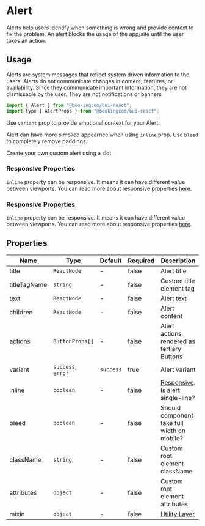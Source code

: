 # Alert

<Featured>
  Alerts help users identify when something is wrong and provide context to fix
  the problem. An alert blocks the usage of the app/site until the user takes an
  action.
</Featured>

<Grid>
  <CrossLink
    title="Alert"
    type="documentation"
    text="Learn more about the Alert design anatomy and best-practices."
    section="Design documentation"
    href="https://design.booking.com/article/bui/components/patterns/alert/"
    target="_blank"
  />
</Grid>

## Usage

Alerts are system messages that reflect system driven information to the users.
Alerts do not communicate changes in content, features, or availability.
Since they communicate important information, they are not dismissable by the user.
They are not notifications or banners

```jsx
import { Alert } from "@bookingcom/bui-react";
import type { AlertProps } from "@bookingcom/bui-react";
```

Use `variant` prop to provide emotional context for your Alert.

<Example name="variants" />

Alert can have more simplied appearnce when using `inline` prop.
Use `bleed` to completely remove paddings.

<Example name="layout" />

Create your own custom alert using a slot.

<Example name="composition" />

### Responsive Properties

`inline` property can be responsive. It means it can have different value between viewports. You can read more about responsive properties [here](?page=Getting%2520started%252FDevelopment%252FComponents&view=documentation#Responsive-development).

<Example name="responsive" />

### Responsive Properties

`inline` property can be responsive. It means it can have different value between viewports. You can read more about responsive properties [here](?page=Getting%2520started%252FDevelopment%252FComponents&view=documentation#Responsive-development).

<Example name="Responsive" />

## Properties

| Name         | Type               | Default   | Required | Description                                                                                                                             |
| ------------ | ------------------ | --------- | -------- | --------------------------------------------------------------------------------------------------------------------------------------- |
| title        | `ReactNode`        | -         | false    | Alert title                                                                                                                             |
| titleTagName | `string`           | -         | false    | Custom title element tag                                                                                                                |
| text         | `ReactNode`        | -         | false    | Alert text                                                                                                                              |
| children     | `ReactNode`        | -         | false    | Alert content                                                                                                                           |
| actions      | `ButtonProps[]`    | -         | false    | Alert actions, rendered as tertiary Buttons                                                                                             |
| variant      | `success`, `error` | `success` | true     | Alert variant                                                                                                                           |
| inline       | `boolean`          | -         | false    | [Responsive](?page=Getting%2520started%252FDevelopment%252FComponents&view=documentation#Responsive-development). Is alert single-line? |
| bleed        | `boolean`          | -         | false    | Should component take full width on mobile?                                                                                             |
| className    | `string`           | -         | false    | Custom root element className                                                                                                           |
| attributes   | `object`           | -         | false    | Custom root element attributes                                                                                                          |
| mixin          | `object`           | -         | false    | [Utility Layer](?page=Getting%2520started%252FDevelopment%252FComponents&view=documentation#BUI-Utility-Layer)                          |
